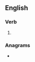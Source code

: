 ==English==

===Verb===
{{head|en|verb form}}

# {{en-third-person singular of|descale}}

===Anagrams===
* {{anagrams|en|declasse|déclassé}}